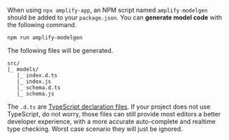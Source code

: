 When using `npx amplify-app`, an NPM script named `amplify-modelgen` should be added to your `package.json`. You can **generate model code** with the following command.

```console
npm run amplify-modelgen
```

The following files will be generated.

```
src/
|_ models/
   |_ index.d.ts
   |_ index.js
   |_ schema.d.ts
   |_ schema.js
```

<Callout>

The `.d.ts` are [TypeScript declaration files](https://www.typescriptlang.org/docs/handbook/declaration-files/introduction.html). If your project does not use TypeScript, do not worry, those files can still provide most editors a better developer experience, with a more accurate auto-complete and realtime type checking. Worst case scenario they will just be ignored.

</Callout>
